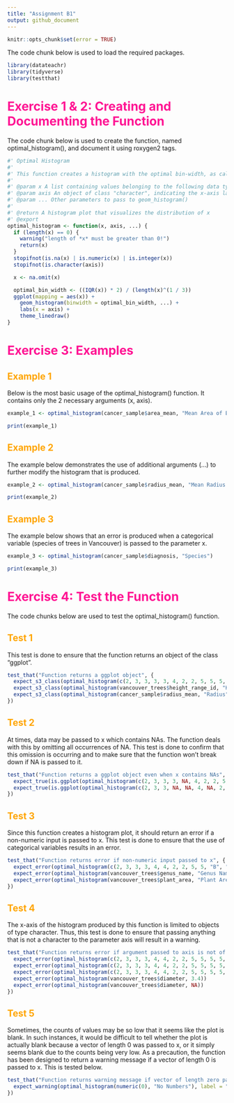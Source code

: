 ```yaml
---
title: "Assignment B1"
output: github_document
---
```


```r
knitr::opts_chunk$set(error = TRUE)
```

The code chunk below is used to load the required packages.
```r
library(datateachr)
library(tidyverse)
library(testthat)
```

# **<span style ="color: deeppink;">Exercise 1 & 2: Creating and Documenting the Function</span>**

The code chunk below is used to create the function, named optimal_histogram(), and document it using roxygen2 tags.
```r
#' Optimal Histogram
#'
#' This function creates a histogram with the optimal bin-width, as calculated by the Freedman-Diaconis rule. It is a wrapper for geom_histogram().
#'
#' @param x A list containing values belonging to the following data types: numeric, integer or NA. This parameter is named x because it represents the numerical variable that will be plotted on the x-axis of this histogram.
#' @param axis An object of class "character", indicating the x-axis label. This parameter is named axis because its input is used create the label of the x-axis of the histogram.
#' @param ... Other parameters to pass to geom_histogram()
#'
#' @return A histogram plot that visualizes the distribution of x
#' @export
optimal_histogram <- function(x, axis, ...) {
  if (length(x) == 0) {
    warning("length of *x* must be greater than 0!")
    return(x)
  }
  stopifnot(is.na(x) | is.numeric(x) | is.integer(x))
  stopifnot(is.character(axis))

  x <- na.omit(x)

  optimal_bin_width <- ((IQR(x)) * 2) / (length(x)^(1 / 3))
  ggplot(mapping = aes(x)) +
    geom_histogram(binwidth = optimal_bin_width, ...) +
    labs(x = axis) +
    theme_linedraw()
}
```

# **<span style ="color: deeppink;">Exercise 3: Examples</span>**

## **<span style ="color: orange;">Example 1</span>**

Below is the most basic usage of the optimal_histogram() function. It contains only the 2 necessary arguments (x, axis).
```r
example_1 <- optimal_histogram(cancer_sample$area_mean, "Mean Area of Biopsy Sample")

print(example_1)
```

## **<span style ="color: orange;">Example 2</span>**

The example below demonstrates the use of additional arguments (...) to further modify the histogram that is produced.
```r
example_2 <- optimal_histogram(cancer_sample$radius_mean, "Mean Radius of Biopsy Sample", fill = "darkgoldenrod4", color = "darkgoldenrod3", alpha = 0.5)

print(example_2)
```

## **<span style ="color: orange;">Example 3</span>**

The example below shows that an error is produced when a categorical variable (species of trees in Vancouver) is passed to the parameter x.
```r
example_3 <- optimal_histogram(cancer_sample$diagnosis, "Species")

print(example_3)
```

# **<span style ="color: deeppink;">Exercise 4: Test the Function</span>**

The code chunks below are used to test the optimal_histogram() function.

## **<span style ="color: orange;">Test 1</span>**

This test is done to ensure that the function returns an object of the class "ggplot".
```r
test_that("Function returns a ggplot object", {
  expect_s3_class(optimal_histogram(c(2, 3, 3, 3, 3, 4, 2, 2, 5, 5, 5, 5, 3), "Numbers"), "ggplot")
  expect_s3_class(optimal_histogram(vancouver_trees$height_range_id, "Height Range ID"), "ggplot")
  expect_s3_class(optimal_histogram(cancer_sample$radius_mean, "Radius"), "ggplot")
})
```

## **<span style ="color: orange;">Test 2</span>**

At times, data may be passed to x which contains NAs. The function deals with this by omitting all occurrences of NA. This test is done to confirm that this omission is occurring and to make sure that the function won't break down if NA is passed to it.
```r
test_that("Function returns a ggplot object even when x contains NAs", {
  expect_true(is.ggplot(optimal_histogram(c(2, 3, 3, 3, NA, 4, 2, 2, 5, 5, 5, 5, 3), "Numbers")))
  expect_true(is.ggplot(optimal_histogram(c(2, 3, 3, NA, NA, 4, NA, 2, 5, 5, 5, 5, 3), "Numbers")))
})
```

## **<span style ="color: orange;">Test 3</span>**

Since this function creates a histogram plot, it should return an error if a non-numeric input is passed to x. This test is done to ensure that the use of categorical variables results in an error.
```r
test_that("Function returns error if non-numeric input passed to x", {
  expect_error(optimal_histogram(c(2, 3, 3, 3, 4, 4, 2, 2, 5, 5, "B", "C", 5, 5, 3), "Random Numbers and Letters"))
  expect_error(optimal_histogram(vancouver_trees$genus_name, "Genus Name"))
  expect_error(optimal_histogram(vancouver_trees$plant_area, "Plant Area"))
})
```

## **<span style ="color: orange;">Test 4</span>**

The x-axis of the histogram produced by this function is limited to objects of type character. Thus, this test is done to ensure that passing anything that is not a character to the parameter axis will result in a warning.
```r
test_that("Function returns error if argument passed to axis is not of type character", {
  expect_error(optimal_histogram(c(2, 3, 3, 3, 4, 4, 2, 2, 5, 5, 5, 5, 3), Numbers))
  expect_error(optimal_histogram(c(2, 3, 3, 3, 4, 4, 2, 2, 5, 5, 5, 5, 3), 3, ))
  expect_error(optimal_histogram(c(2, 3, 3, 3, 4, 4, 2, 2, 5, 5, 5, 5, 3), 3.4))
  expect_error(optimal_histogram(vancouver_trees$diameter, 3.4))
  expect_error(optimal_histogram(vancouver_trees$diameter, NA))
})
```

## **<span style ="color: orange;">Test 5</span>**

Sometimes, the counts of values may be so low that it seems like the plot is blank. In such instances, it would be difficult to tell whether the plot is actually blank because a vector of length 0 was passed to x, or it simply seems blank due to the counts being very low. As a precaution, the function has been designed to return a warning message if a vector of length 0 is passed to x. This is tested below.
```r
test_that("Function returns warning message if vector of length zero passed to x", {
  expect_warning(optimal_histogram(numeric(0), "No Numbers"), label = "length of x must be greater than 0")
})
```

